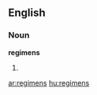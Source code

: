 ==English==

===Noun===
'''regimens'''

# {{plural of|[[regimen]]}}

[[ar:regimens]]
[[hu:regimens]]
